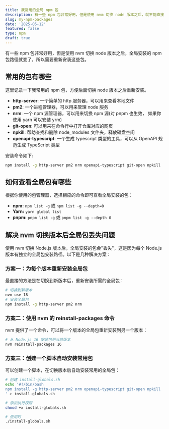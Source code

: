 ```yaml
---
title: 我常用的全局 npm 包
description: 有一些 npm 包非常好用，但是使用 nvm 切换 node 版本之后，就不能直接使用了，因为 nvm 切换 node 版本之后，全局安装的 npm 包路径就变了，所以需要重新安装这些包。
slug: my-npm-packages
date: '2025-05-12'
featured: false
type: npm
draft: true
---
```


有一些 npm 包非常好用，但是使用 nvm 切换 node 版本之后，全局安装的 npm 包路径就变了，所以需要重新安装这些包。

## 常用的包有哪些

这里记录一下我常用的 npm 包，方便后面切换 node 版本之后重新安装。

- **http-server**: 一个简单的 http 服务器，可以用来查看本地文件
- **pm2**: 一个进程管理器，可以用来管理 node 服务
- **nrm**: 一个 npm 源管理器，可以用来切换 npm 源(对 pnpm 也生效， 如果你使用 yarn 可以安装 yrm)
- **git-open**: 可以用来在命令行中打开仓库对应的网页
- **npkill**: 帮助查找和删除 node_modules 文件夹，释放磁盘空间
- **openapi-typescript**: 一个生成 typescript 类型的工具，可以从 OpenAPI 规范生成 TypeScript 类型

安装命令如下:

```bash
npm install -g http-server pm2 nrm openapi-typescript git-open npkill
```

## 如何查看全局包有哪些

根据你使用的包管理器，选择相应的命令即可查看全局安装的包：

- **npm:** `npm list -g` 或 `npm list -g --depth=0`
- **Yarn:** `yarn global list`
- **pnpm:** `pnpm list -g` 或 `pnpm list -g --depth 0`

## 解决 nvm 切换版本后全局包丢失问题

使用 nvm 切换 Node.js 版本后，全局安装的包会"丢失"，这是因为每个 Node.js 版本有独立的全局包安装路径。以下是几种解决方案：

### 方案一：为每个版本重新安装全局包

最直接的方法是在切换到新版本后，重新安装所需的全局包：

```bash
# 切换到新版本
nvm use 18
# 安装全局包
npm install -g http-server pm2 nrm
```

### 方案二：使用 nvm 的 reinstall-packages 命令

nvm 提供了一个命令，可以将一个版本的全局包重新安装到另一个版本：

```bash
# 从 Node.js 16 安装包到当前版本
nvm reinstall-packages 16
```

### 方案三：创建一个脚本自动安装常用包

可以创建一个脚本，在切换版本后自动安装常用的全局包：

```bash
# 创建 install-globals.sh
echo '#!/bin/bash
npm install -g http-server pm2 nrm openapi-typescript git-open npkill
' > install-globals.sh

# 添加执行权限
chmod +x install-globals.sh

# 使用时
./install-globals.sh
```

